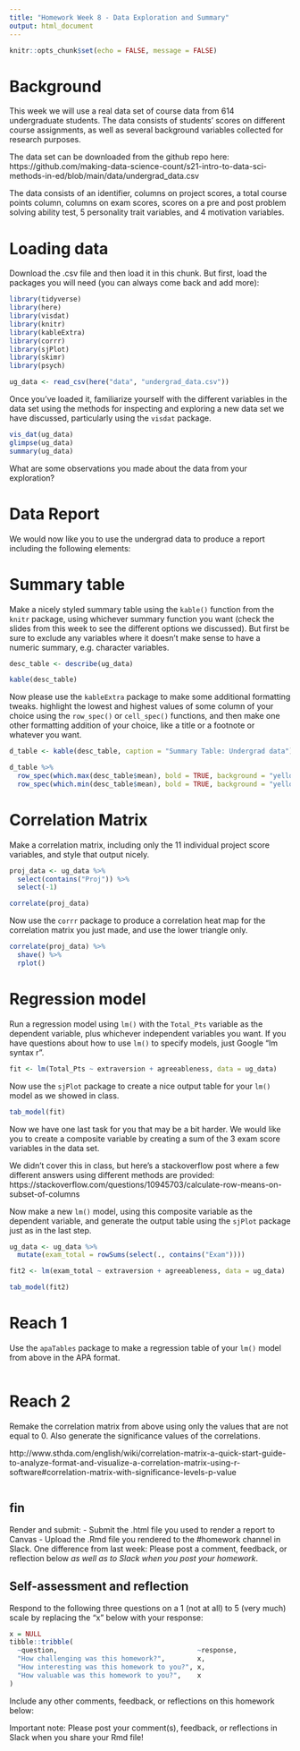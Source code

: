 ```yaml
---
title: "Homework Week 8 - Data Exploration and Summary"
output: html_document
---
```


```r
knitr::opts_chunk$set(echo = FALSE, message = FALSE)
```

# Background 

This week we will use a real data set of course data from 614 undergraduate students. The data consists of students' scores on different course assignments, as well as several background variables collected for research purposes.

The data set can be downloaded from the github repo here: https://github.com/making-data-science-count/s21-intro-to-data-sci-methods-in-ed/blob/main/data/undergrad_data.csv

The data consists of an identifier, columns on project scores, a total course points column, columns on exam scores, scores on a pre and post problem solving ability test, 5 personality trait variables, and 4 motivation variables.

# Loading data

Download the .csv file and then load it in this chunk. But first, load the packages you will need (you can always come back and add more):

```r
library(tidyverse)
library(here)
library(visdat)
library(knitr)
library(kableExtra)
library(corrr)
library(sjPlot)
library(skimr)
library(psych)

ug_data <- read_csv(here("data", "undergrad_data.csv"))
```

Once you've loaded it, familiarize yourself with the different variables in the
data set using the methods for inspecting and exploring a new data set we have 
discussed, particularly using the `visdat` package. 

```r
vis_dat(ug_data)
glimpse(ug_data)
summary(ug_data)
```

What are some observations you made about the data from your exploration?


# Data Report 

We would now like you to use the undergrad data to produce a report including the following elements:

# Summary table

Make a nicely styled summary table using the `kable()` function from the `knitr` package, using whichever summary function you want (check the slides from this week to see the different options we discussed). But first be sure to exclude any variables where it doesn't make sense to have a numeric summary, e.g. character variables.

```r
desc_table <- describe(ug_data)

kable(desc_table)
```

Now please use the `kableExtra` package to make some additional formatting tweaks. highlight the lowest and highest values of some column of your choice using the `row_spec()` or `cell_spec()` functions, and then make one other formatting addition of your choice, like a title or a footnote or whatever you want.

```r
d_table <- kable(desc_table, caption = "Summary Table: Undergrad data")

d_table %>% 
  row_spec(which.max(desc_table$mean), bold = TRUE, background = "yellow") %>% 
  row_spec(which.min(desc_table$mean), bold = TRUE, background = "yellow")

```

# Correlation Matrix

Make a correlation matrix, including only the 11 individual project score variables, and style that output nicely. 

```r
proj_data <- ug_data %>%
  select(contains("Proj")) %>%
  select(-1)

correlate(proj_data)
```

Now use the `corrr` package to produce a correlation heat map for the correlation matrix you just made, and use the lower triangle only. 

```r
correlate(proj_data) %>% 
  shave() %>%
  rplot()
```

# Regression model

Run a regression model using `lm()` with the `Total_Pts` variable as the dependent variable, plus whichever independent variables you want. If you have questions about how to use `lm()` to specify models, just Google "lm syntax r".

```r
fit <- lm(Total_Pts ~ extraversion + agreeableness, data = ug_data)
```

Now use the `sjPlot` package to create a nice output table for your `lm()` model as we showed in class. 

```r
tab_model(fit)
```

Now we have one last task for you that may be a bit harder. We would like you to create a composite variable by creating a sum of the 3 exam score variables in the data set. 

We didn't cover this in class, but here's a stackoverflow post where a few different answers using different methods are provided: https://stackoverflow.com/questions/10945703/calculate-row-means-on-subset-of-columns

Now make a new `lm()` model, using this composite variable as the dependent variable, and generate the output table using the `sjPlot` package just as in the last step.

```r
ug_data <- ug_data %>% 
  mutate(exam_total = rowSums(select(., contains("Exam"))))

fit2 <- lm(exam_total ~ extraversion + agreeableness, data = ug_data)

tab_model(fit2)

```

# Reach 1

Use the `apaTables` package to make a regression table of your `lm()` model from above in the APA format.

```r

```

# Reach 2

Remake the correlation matrix from above using only the values that are not equal to 0. Also generate the significance values of the correlations.

http://www.sthda.com/english/wiki/correlation-matrix-a-quick-start-guide-to-analyze-format-and-visualize-a-correlation-matrix-using-r-software#correlation-matrix-with-significance-levels-p-value

```r

```

## fin

Render and submit:
- Submit the .html file you used to render a report to Canvas - Upload the .Rmd
file you rendered to the #homework channel in Slack.
One difference from last week: Please post a comment, feedback, or reflection
below *as well as to Slack when you post your homework*.

## Self-assessment and reflection

Respond to the following three questions on a 1 (not at all) to 5 (very much)
scale by replacing the "x" below with your response:

```r
x = NULL
tibble::tribble(
  ~question,                                   ~response,
  "How challenging was this homework?",        x,
  "How interesting was this homework to you?", x,
  "How valuable was this homework to you?",    x
)
```

Include any other comments, feedback, or reflections on this homework below:


Important note: Please post your comment(s), feedback, or reflections in Slack
when you share your Rmd file!
